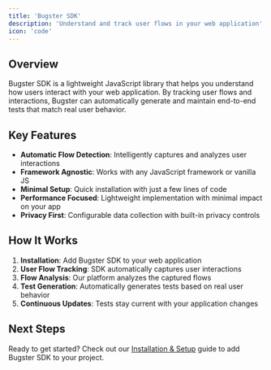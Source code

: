 ```yaml
---
title: 'Bugster SDK'
description: 'Understand and track user flows in your web application'
icon: 'code'
---
```


## Overview

Bugster SDK is a lightweight JavaScript library that helps you understand how users interact with your web application. By tracking user flows and interactions, Bugster can automatically generate and maintain end-to-end tests that match real user behavior.

## Key Features

- **Automatic Flow Detection**: Intelligently captures and analyzes user interactions
- **Framework Agnostic**: Works with any JavaScript framework or vanilla JS
- **Minimal Setup**: Quick installation with just a few lines of code
- **Performance Focused**: Lightweight implementation with minimal impact on your app
- **Privacy First**: Configurable data collection with built-in privacy controls

## How It Works

1. **Installation**: Add Bugster SDK to your web application
2. **User Flow Tracking**: SDK automatically captures user interactions
3. **Flow Analysis**: Our platform analyzes the captured flows
4. **Test Generation**: Automatically generates tests based on real user behavior
5. **Continuous Updates**: Tests stay current with your application changes

## Next Steps

Ready to get started? Check out our [Installation & Setup](/sdk/installation) guide to add Bugster SDK to your project. 